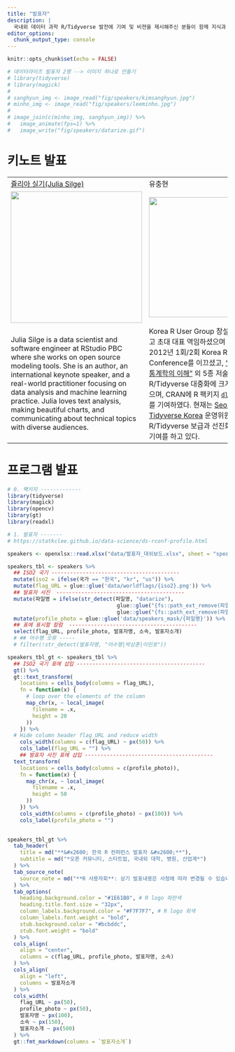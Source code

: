```yaml
---
title: "발표자"
description: |
  국내외 데이터 과학 R/Tidyverse 발전에 기여 및 비젼을 제시해주신 분들이 함께 지식과 경험을 나누는 자리입니다
editor_options: 
  chunk_output_type: console
---
```


```r
knitr::opts_chunk$set(echo = FALSE)

# 데이터라이즈 발표자 2명 --> 이미지 하나로 만들기 
# library(tidyverse)
# library(magick)
# 
# sanghyun_img <- image_read("fig/speakers/kimsanghyun.jpg")
# minho_img <- image_read("fig/speakers/leeminho.jpg")
# 
# image_join(c(minho_img, sanghyun_img)) %>% 
#   image_animate(fps=1) %>% 
#   image_write("fig/speakers/datarize.gif")
```

# 키노트 발표

|                                                                                                                                                                                                                                                                                                                                                                                     |                                                                                                                                                                                                                                                                                                                                                                                                                                                                                                                                                                                                                                                      |
|-------------------------------------------------------------------------------------------------------------------------------------------------------------------------------------------------------------------------------------------------------------------------------------------------------------------------------------------------------------------------------------|------------------------------------------------------------------------------------------------------------------------------------------------------------------------------------------------------------------------------------------------------------------------------------------------------------------------------------------------------------------------------------------------------------------------------------------------------------------------------------------------------------------------------------------------------------------------------------------------------------------------------------------------------|
| [쥴리아 실기(Julia Silge)](https://juliasilge.com/)                                                                                                                                                                                                                                                                                                                                 | 유충현                                                                                                                                                                                                                                                                                                                                                                                                                                                                                                                                                                                                                                               |
| ![](fig/julia_silge.jpg){width="300"}                                                                                                                                                                                                                                                                                                                                               | ![](fig/choonghyun_ryu.png){width="274"}                                                                                                                                                                                                                                                                                                                                                                                                                                                                                                                                                                                                             |
| Julia Silge is a data scientist and software engineer at RStudio PBC where she works on open source modeling tools. She is an author, an international keynote speaker, and a real-world practitioner focusing on data analysis and machine learning practice. Julia loves text analysis, making beautiful charts, and communicating about technical topics with diverse audiences. | Korea R User Group 창설을 주도하셨고 초대 대표 역임하셨으며 2011년, 2012년 1회/2회 Korea R User Conference를 이끄셨고, ["R을 이용한 통계학의 이해"](http://www.yes24.com/Product/Goods/8920562) 외 5종 저술을 통해 한글 R/Tidyverse 대중화에 크게 기여를 하셨으며, CRAN에 R 팩키지 [`dlookr`](https://cran.r-project.org/web/packages/dlookr/index.html), [`alookr`](https://cran.r-project.org/web/packages/alookr/index.html) 를 기여하였다. 현재는 [Seoul R Meetup](https://tidyverse-korea.github.io/seoul-R/), [Tidyverse Korea](https://www.facebook.com/groups/tidyverse) 운영위원으로 R/Tidyverse 보급과 선진화에 헌신적인 기여를 하고 있다. |

# 프로그램 발표

```r

# 0. 팩키지 -------------
library(tidyverse)
library(magick)
library(opencv)
library(gt)
library(readxl)

# 1. 발표자 -------
# https://statkclee.github.io/data-science/ds-rconf-profile.html

speakers <- openxlsx::read.xlsx("data/발표자_대쉬보드.xlsx", sheet = "speakers")

speakers_tbl <- speakers %>% 
  ## ISO2 국기 -----------------------------------------
  mutate(iso2 = ifelse(국가 == "한국", "kr", "us")) %>% 
  mutate(flag_URL = glue::glue('data/worldflags/{iso2}.png')) %>% 
  ## 발표자 사진  -----------------------------------------
  mutate(파일명 = ifelse(str_detect(파일명, "datarize"), 
                                   glue::glue("{fs::path_ext_remove(파일명)}_face_mask.gif"),
                                   glue::glue("{fs::path_ext_remove(파일명)}_face_mask.png"))) %>% 
  mutate(profile_photo = glue::glue('data/speakers_mask/{파일명}')) %>% 
  ## 표에 표시할 칼럼  -----------------------------------------
  select(flag_URL, profile_photo, 발표자명, 소속, 발표자소개) 
  # ## 어수행 오류 -----
  # filter(!str_detect(발표자명, "어수행|박상훈|이민호"))

speakers_tbl_gt <- speakers_tbl %>% 
  ## ISO2 국기 표에 삽입 -----------------------------------------
  gt() %>% 
  gt::text_transform(  
    locations = cells_body(columns = flag_URL),    
    fn = function(x) {
      # loop over the elements of the column
      map_chr(x, ~ local_image(
        filename = .x,
        height = 20
      ))
    }) %>%   
  # Hide column header flag_URL and reduce width
    cols_width(columns = c(flag_URL) ~ px(50)) %>% 
    cols_label(flag_URL = "") %>% 
    ## 발표자 사진 표에 삽입 -----------------------------------------
  text_transform(
    locations = cells_body(columns = c(profile_photo)),
    fn = function(x) {
      map_chr(x, ~ local_image(
        filename = .x,
        height = 50
      ))
    }) %>% 
    cols_width(columns = c(profile_photo) ~ px(100)) %>% 
    cols_label(profile_photo = "")
  

speakers_tbl_gt %>% 
  tab_header(
    title = md("**&#x2600; 한국 R 컨퍼런스 발표자 &#x2600;**"),
    subtitle = md("*오픈 커뮤니티, 스타트업, 국내외 대학, 병원, 산업계*")
  ) %>% 
  tab_source_note(
    source_note = md("**R 사용자회**: 상기 발표내용은 사정에 따라 변경될 수 있습니다.")
  ) %>% 
  tab_options(
    heading.background.color = "#1E61B0", # R logo 파란색
    heading.title.font.size = "32px",
    column_labels.background.color = "#F7F7F7", # R logo 회색 
    column_labels.font.weight = "bold",
    stub.background.color = "#bcbddc",
    stub.font.weight = "bold"
  ) %>% 
  cols_align(
    align = "center",
    columns = c(flag_URL, profile_photo, 발표자명, 소속)
  ) %>%
  cols_align(
    align = "left",
    columns = 발표자소개
  ) %>%  
  cols_width(
    flag_URL ~ px(50),
    profile_photo ~ px(50),
    발표자명 ~ px(100),
    소속 ~ px(150),
    발표자소개 ~ px(500)
  ) %>% 
  gt::fmt_markdown(columns = `발표자소개`)

```


